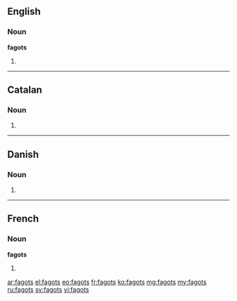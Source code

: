==English==

===Noun===
'''fagots'''

# {{plural of|fagot}}

----

==Catalan==

===Noun===
{{ca-noun-form}}

# {{plural of|fagot|lang=ca}}

----

==Danish==

===Noun===
{{head|da|noun form|g=c}}

# {{form of|genitive singular indefinite|fagot|lang=da}}

----

==French==

===Noun===
'''fagots''' {{m}}

# {{plural of|fagot|lang=fr}}

[[ar:fagots]]
[[el:fagots]]
[[eo:fagots]]
[[fr:fagots]]
[[ko:fagots]]
[[mg:fagots]]
[[my:fagots]]
[[ru:fagots]]
[[sv:fagots]]
[[vi:fagots]]